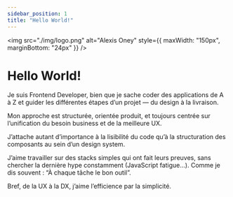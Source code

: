 ```yaml
---
sidebar_position: 1
title: "Hello World!"
---
```


<img
  src="./img/logo.png"
  alt="Alexis Oney"
  style={{ maxWidth: "150px", marginBottom: "24px" }}
/>

# Hello World!

Je suis Frontend Developer, bien que je sache coder des applications de A à Z et guider les différentes étapes d’un projet — du design à la livraison.

Mon approche est structurée, orientée produit, et toujours centrée sur l’unification du besoin business et de la meilleure UX.

J’attache autant d’importance à la lisibilité du code qu’à la structuration des composants au sein d’un design system.

J’aime travailler sur des stacks simples qui ont fait leurs preuves, sans chercher la dernière hype constamment (JavaScript fatigue…). Comme je dis souvent : “À chaque tâche le bon outil”.

Bref, de la UX à la DX, j’aime l’efficience par la simplicité.
